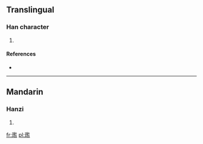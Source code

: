 ==Translingual==

===Han character===
{{Han char|rn=96|rad=玉|as=14|sn=18|four=|canj=一土尸戈廿 (MGSIT), 一土尸一廿 (MGSMT)}}

# {{defn|Han|sort=玉14}}

====References====
* {{Han ref|kx=0744.140|dkj=21308|dj=1153.010|hdz=21143.030|uh=74BC|ud=29884}}

----

==Mandarin==

===Hanzi===
{{cmn-hanzi|pin=[[lán]] ([[lan2]])|wg=lan<sup>2</sup>}}

# {{defn|Mandarin|sort=玉14}}

[[fr:璼]]
[[pl:璼]]
